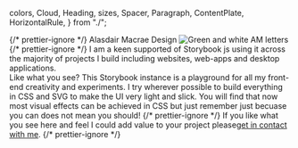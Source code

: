   colors,
  Cloud,
  Heading,
  sizes,
  Spacer,
  Paragraph,
  ContentPlate,
  HorizontalRule,
} from "./";

<Meta title="Alasdair Macrae Design" />

<section
  style={{
    boxShadow: `0 0 ${sizes.s24.rem} ${sizes.s8.rem} ${colors.blackEvil}`,
  }}
>
  <div
    style={{
      alignItems: "center",
      background: colors.blackEvil,
      display: "flex",
      flexDirection: "column",
      justifyContent: "center",
      minHeight: 500,
      padding: sizes.s16.rem,
      position: "relative",
      overflow: "hidden",
      width: "100%",
    }}
  >
    <Cloud
      dispersion={10}
      cloudColor={colors.greenGrass}
      skyColor="transparent"
      style={{
        height: "100%",
        opacity: 0.4,
        position: "absolute",
        width: "100%",
      }}
    />
    <Cloud
      dispersion={30}
      cloudColor={colors.greenGrass}
      skyColor="transparent"
      style={{
        height: "100%",
        left: -250,
        opacity: 0.4,
        position: "absolute",
        top: -250,
        width: "100%",
      }}
    />
    <Cloud
      dispersion={50}
      cloudColor={colors.greenGrass}
      skyColor="transparent"
      style={{
        height: "100%",
        left: 150,
        opacity: 0.4,
        position: "absolute",
        top: 150,
        width: "100%",
      }}
    />
    <Cloud
      dispersion={70}
      cloudColor={colors.greenGrass}
      skyColor="transparent"
      style={{
        height: "100%",
        left: -200,
        opacity: 0.4,
        position: "absolute",
        top: 150,
        width: "100%",
      }}
    />
    <Cloud
      dispersion={90}
      cloudColor={colors.greenGrass}
      skyColor="transparent"
      style={{
        height: "100%",
        left: 200,
        opacity: 0.4,
        position: "absolute",
        top: -100,
        width: "100%",
      }}
    />
    {/* prettier-ignore */}
    <Heading align="center" style={{ margin: "0 auto" }}>Alasdair Macrae Design</Heading>
    <Spacer multiplier={4} />
    <Image
      src={amLogo}
      alt="Green and white AM letters"
      width={0}
      height={0}
      style={{
        maxWidth: rem(200),
        position: "relative",
        width: "100%",
        height: "auto",
      }}
    />
    {/* prettier-ignore */}
    <Paragraph align="center" fontSize="medium" style={{ position: "relative" }}>I am a keen supported of Storybook js using it across the majority of projects I build including websites, web-apps and desktop applications.</Paragraph>
    <div
      style={{
        boxShadow: `inset 0 0 ${sizes.s32.rem} ${sizes.s16.rem} ${colors.blackEvil}`,
        height: "100%",
        pointerEvents: "none",
        position: "absolute",
        width: "100%",
      }}
    />
  </div>
</section>
<Spacer multiplier={4} />
<HorizontalRule />
<ContentPlate flameColor={colors.greenGrass}>
  <Heading level="h2">Like what you see?</Heading>
  <Paragraph>
    This Storybook instance is a playground for all my front-end creativity and
    experiments. I try wherever possible to build everything in CSS and SVG to
    make the UI very light and slick. You will find that now most visual effects
    can be achieved in CSS but just remember just becuase you can does not mean
    you should!
  </Paragraph>
</ContentPlate>
<HorizontalRule />
{/* prettier-ignore */}
<Paragraph>If you like what you see here and feel I could add value to your project please<a href="https://www.alasdairmacrae.co.uk/#contact" target="_blank">get in contact with me</a>.</Paragraph>
{/* prettier-ignore */}
